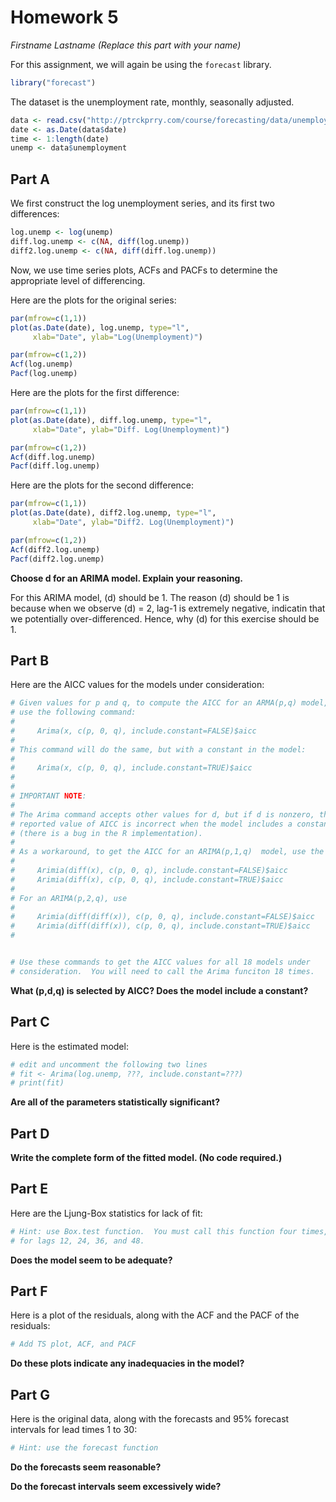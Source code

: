 Homework 5
==========
*Firstname Lastname (Replace this part with your name)*


For this assignment, we will again be using the `forecast` library.

```r
library("forecast")
```

The dataset is the unemployment rate, monthly, seasonally adjusted.

```r
data <- read.csv("http://ptrckprry.com/course/forecasting/data/unemployment.csv")
date <- as.Date(data$date)
time <- 1:length(date)
unemp <- data$unemployment
```


Part A
------

We first construct the log unemployment series, and its first two differences:
```r

log.unemp <- log(unemp)
diff.log.unemp <- c(NA, diff(log.unemp))
diff2.log.unemp <- c(NA, diff(diff.log.unemp))

```

Now, we use time series plots, ACFs and PACFs to determine the appropriate
level of differencing.

Here are the plots for the original series:

```r

par(mfrow=c(1,1))
plot(as.Date(date), log.unemp, type="l",
     xlab="Date", ylab="Log(Unemployment)")

par(mfrow=c(1,2))
Acf(log.unemp)
Pacf(log.unemp)

```

Here are the plots for the first difference:

```r
par(mfrow=c(1,1))
plot(as.Date(date), diff.log.unemp, type="l",
     xlab="Date", ylab="Diff. Log(Unemployment)")

par(mfrow=c(1,2))
Acf(diff.log.unemp)
Pacf(diff.log.unemp)

```

Here are the plots for the second difference:

```r

par(mfrow=c(1,1))
plot(as.Date(date), diff2.log.unemp, type="l",
     xlab="Date", ylab="Diff2. Log(Unemployment)")

par(mfrow=c(1,2))
Acf(diff2.log.unemp)
Pacf(diff2.log.unemp)

```


**Choose d for an ARIMA model.  Explain your reasoning.**

For this ARIMA model, (d) should be 1.  The reason (d) should be 1 is because when we observe
(d) = 2, lag-1 is extremely negative, indicatin that we potentially over-differenced.  Hence, why (d) for this exercise should be 1.  



Part B
------

Here are the AICC values for the models under consideration:

```r
# Given values for p and q, to compute the AICC for an ARMA(p,q) model,
# use the following command:
#
#     Arima(x, c(p, 0, q), include.constant=FALSE)$aicc
#
# This command will do the same, but with a constant in the model:
#
#     Arima(x, c(p, 0, q), include.constant=TRUE)$aicc
#
#
# IMPORTANT NOTE:
# 
# The Arima command accepts other values for d, but if d is nonzero, the
# reported value of AICC is incorrect when the model includes a constant
# (there is a bug in the R implementation).
#
# As a workaround, to get the AICC for an ARIMA(p,1,q)  model, use the commands
#
#     Arimia(diff(x), c(p, 0, q), include.constant=FALSE)$aicc
#     Arimia(diff(x), c(p, 0, q), include.constant=TRUE)$aicc
#
# For an ARIMA(p,2,q), use 
#
#     Arimia(diff(diff(x)), c(p, 0, q), include.constant=FALSE)$aicc
#     Arimia(diff(diff(x)), c(p, 0, q), include.constant=TRUE)$aicc
#


# Use these commands to get the AICC values for all 18 models under
# consideration.  You will need to call the Arima funciton 18 times.
```

**What (p,d,q) is selected by AICC?  Does the model include a constant?**


Part C
------

Here is the estimated model:
```r
# edit and uncomment the following two lines
# fit <- Arima(log.unemp, ???, include.constant=???)
# print(fit)
```


**Are all of the parameters statistically significant?**


Part D
------

**Write the complete form of the fitted model. (No code required.)**



Part E
------

Here are the Ljung-Box statistics for lack of fit:

```r
# Hint: use Box.test function.  You must call this function four times,
# for lags 12, 24, 36, and 48.
```

**Does the model seem to be adequate?**


Part F
------

Here is a plot of the residuals, along with the ACF and the PACF of the
residuals:

```r
# Add TS plot, ACF, and PACF
```

**Do these plots indicate any inadequacies in the model?**


Part G
------

Here is the original data, along with the forecasts and 95% forecast intervals
for lead times 1 to 30:

```r
# Hint: use the forecast function
```

**Do the forecasts seem reasonable?**


**Do the forecast intervals seem excessively wide?**

